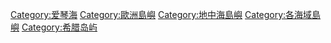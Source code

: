 {{Catnav|頁面分類|地理|大洲|欧洲|欧洲地理}}
{{Catnav|頁面分類|地理|各大洲地理|欧洲地理|希臘地理}}
{{Catnav|頁面分類|地理|各大洲地理|欧洲地理}}
{{Catnav|頁面分類|地理|各國地理|希臘地理}}
{{Catnav|頁面分類|各種主題的頁面分類|依大洲来作的分类|各大洲地理|欧洲地理}}
{{Catnav|頁面分類|各種主題的頁面分類|按國家分類|各國地理|希臘地理}}
{{Commons category|Islands of the Aegean Sea}}

[[Category:爱琴海|Category:爱琴海]]
[[Category:歐洲島嶼|Category:歐洲島嶼]]
[[Category:地中海島嶼|Category:地中海島嶼]]
[[Category:各海域島嶼|Category:各海域島嶼]]
[[Category:希腊岛屿|Category:希腊岛屿]]